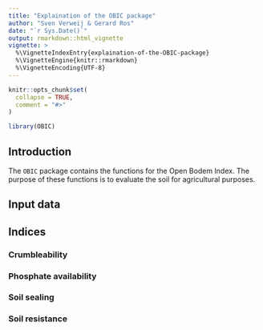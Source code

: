 ```yaml
---
title: "Explaination of the OBIC package"
author: "Sven Verweij & Gerard Ros"
date: "`r Sys.Date()`"
output: rmarkdown::html_vignette
vignette: >
  %\VignetteIndexEntry{explaination-of-the-OBIC-package}
  %\VignetteEngine{knitr::rmarkdown}
  %\VignetteEncoding{UTF-8}
---
```


```r
knitr::opts_chunk$set(
  collapse = TRUE,
  comment = "#>"
)
```

```r
library(OBIC)
```

## Introduction

The `OBIC` package contains the functions for the Open Bodem Index. The purpose of these functions is to evaluate the soil for agricultural purposes.

## Input data

## Indices

### Crumbleability

### Phosphate availability

### Soil sealing

### Soil resistance

